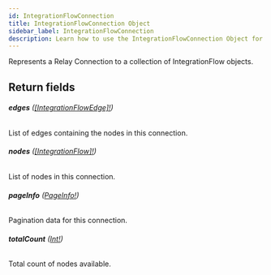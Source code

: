 ```yaml
---
id: IntegrationFlowConnection
title: IntegrationFlowConnection Object
sidebar_label: IntegrationFlowConnection
description: Learn how to use the IntegrationFlowConnection Object for Builder's API.
---
```


Represents a Relay Connection to a collection of IntegrationFlow objects.

## Return fields

###### <b>edges</b> ([[IntegrationFlowEdge]!](/composer/builder/api/schema/object/IntegrationFlowEdge.mdx))

List of edges containing the nodes in this connection.

###### <b>nodes</b> ([[IntegrationFlow]!](/composer/builder/api/schema/object/IntegrationFlow.mdx))

List of nodes in this connection.

###### <b>pageInfo</b> ([PageInfo!](/composer/builder/api/schema/object/PageInfo.mdx))

Pagination data for this connection.

###### <b>totalCount</b> ([Int!](/composer/builder/api/schema/scalar/Int.mdx))

Total count of nodes available.
